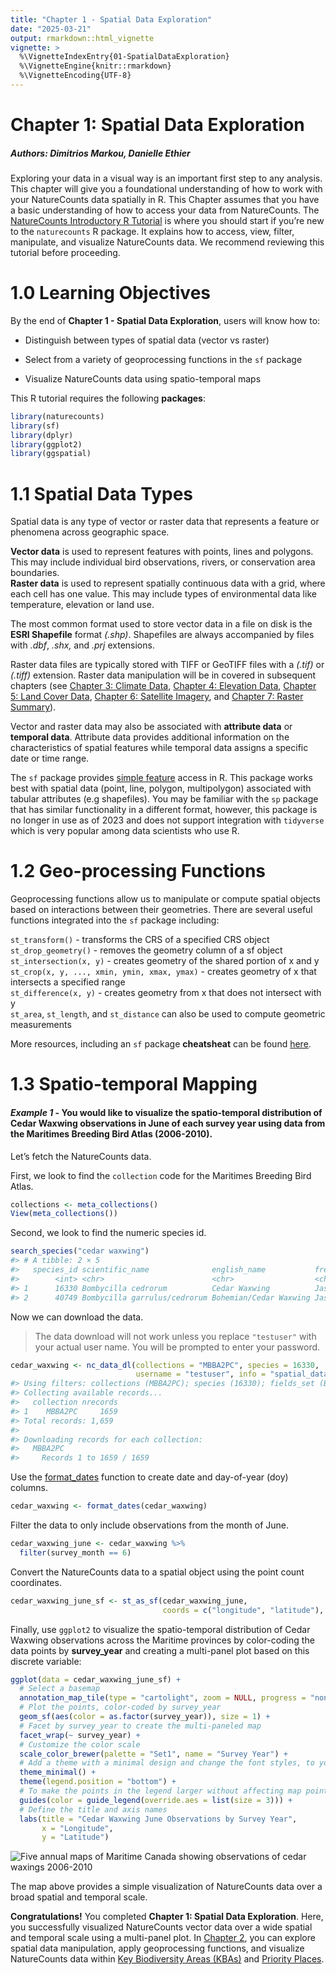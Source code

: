 ```yaml
---
title: "Chapter 1 - Spatial Data Exploration"
date: "2025-03-21"
output: rmarkdown::html_vignette
vignette: >
  %\VignetteIndexEntry{01-SpatialDataExploration}
  %\VignetteEngine{knitr::rmarkdown}
  %\VignetteEncoding{UTF-8}
---
```





# Chapter 1: Spatial Data Exploration

##### Authors: Dimitrios Markou, Danielle Ethier

| Exploring your data in a visual way is an important first step to any analysis. This chapter will give you a foundational understanding of how to work with your NatureCounts data spatially in R. This Chapter assumes that you have a basic understanding of how to access your data from NatureCounts. The [NatureCounts Introductory R Tutorial](https://github.com/BirdsCanada/NatureCounts_IntroTutorial.git) is where you should start if you're new to the `naturecounts` R package. It explains how to access, view, filter, manipulate, and visualize NatureCounts data. We recommend reviewing this tutorial before proceeding.

# 1.0 Learning Objectives

By the end of **Chapter 1 - Spatial Data Exploration**, users will know how to:

-   Distinguish between types of spatial data (vector vs raster)

-   Select from a variety of geoprocessing functions in the `sf` package

-   Visualize NatureCounts data using spatio-temporal maps

This R tutorial requires the following **packages**:


``` r
library(naturecounts)
library(sf)
library(dplyr)
library(ggplot2)
library(ggspatial)
```

# 1.1 Spatial Data Types

Spatial data is any type of vector or raster data that represents a feature or phenomena across geographic space.

| **Vector data** is used to represent features with points, lines and polygons. This may include individual bird observations, rivers, or conservation area boundaries.

| **Raster data** is used to represent spatially continuous data with a grid, where each cell has one value. This may include types of environmental data like temperature, elevation or land use.

The most common format used to store vector data in a file on disk is the **ESRI Shapefile** format *(.shp)*. Shapefiles are always accompanied by files with *.dbf*, *.shx,* and *.prj* extensions.

Raster data files are typically stored with TIFF or GeoTIFF files with a *(.tif)* or *(.tiff)* extension. Raster data manipulation will be in covered in subsequent chapters (see [Chapter 3: Climate Data](03-ClimateData.Rmd), [Chapter 4: Elevation Data](04-ElevationData.Rmd), [Chapter 5: Land Cover Data](05-LandcoverData.Rmd), [Chapter 6: Satellite Imagery](06-SatelliteImagery.Rmd), and [Chapter 7: Raster Summary](07-RasterSummaryStats)).

Vector and raster data may also be associated with **attribute data** or **temporal data**. Attribute data provides additional information on the characteristics of spatial features while temporal data assigns a specific date or time range.

The `sf` package provides [simple feature](https://r-spatial.github.io/sf/) access in R. This package works best with spatial data (point, line, polygon, multipolygon) associated with tabular attributes (e.g shapefiles). You may be familiar with the `sp` package that has similar functionality in a different format, however, this package is no longer in use as of 2023 and does not support integration with `tidyverse` which is very popular among data scientists who use R.

# 1.2 Geo-processing Functions

Geoprocessing functions allow us to manipulate or compute spatial objects based on interactions between their geometries. There are several useful functions integrated into the `sf` package including:

| `st_transform()` - transforms the CRS of a specified CRS object
| `st_drop_geometry()` - removes the geometry column of a sf object
| `st_intersection(x, y)` - creates geometry of the shared portion of x and y
| `st_crop(x, y, ..., xmin, ymin, xmax, ymax)` - creates geometry of x that intersects a specified range
| `st_difference(x, y)` - creates geometry from x that does not intersect with y
| `st_area`, `st_length`, and `st_distance` can also be used to compute geometric measurements

More resources, including an `sf` package **cheatsheat** can be found [here](https://github.com/r-spatial/sf).

# 1.3 Spatio-temporal Mapping

#### *Example 1* - You would like to visualize the spatio-temporal distribution of Cedar Waxwing observations in June of each survey year using data from the Maritimes Breeding Bird Atlas (2006-2010).

Let's fetch the NatureCounts data.

First, we look to find the `collection` code for the Maritimes Breeding Bird Atlas.


``` r
collections <- meta_collections()
View(meta_collections())
```

Second, we look to find the numeric species id.


``` r
search_species("cedar waxwing")
#> # A tibble: 2 × 5
#>   species_id scientific_name              english_name           french_name                    taxon_group
#>        <int> <chr>                        <chr>                  <chr>                          <chr>      
#> 1      16330 Bombycilla cedrorum          Cedar Waxwing          Jaseur d'Amérique              BIRDS      
#> 2      40749 Bombycilla garrulus/cedrorum Bohemian/Cedar Waxwing Jaseur boréal ou J. d'Amérique BIRDS
```

Now we can download the data.

> The data download will not work unless you replace `"testuser"` with your actual user name. You will be prompted to enter your password.


``` r
cedar_waxwing <- nc_data_dl(collections = "MBBA2PC", species = 16330, 
                            username = "testuser", info = "spatial_data_tutorial")
#> Using filters: collections (MBBA2PC); species (16330); fields_set (BMDE2.00-min)
#> Collecting available records...
#>   collection nrecords
#> 1    MBBA2PC     1659
#> Total records: 1,659
#> 
#> Downloading records for each collection:
#>   MBBA2PC
#>     Records 1 to 1659 / 1659
```

Use the [format_dates](https://rdrr.io/github/BirdStudiesCanada/naturecounts/man/format_dates.html) function to create date and day-of-year (doy) columns.


``` r
cedar_waxwing <- format_dates(cedar_waxwing)
```

Filter the data to only include observations from the month of June.


``` r
cedar_waxwing_june <- cedar_waxwing %>%
  filter(survey_month == 6)
```

Convert the NatureCounts data to a spatial object using the point count coordinates.


``` r
cedar_waxwing_june_sf <- st_as_sf(cedar_waxwing_june,
                                  coords = c("longitude", "latitude"), crs = 4326)
```

Finally, use `ggplot2` to visualize the spatio-temporal distribution of Cedar Waxwing observations across the Maritime provinces by color-coding the data points by **survey_year** and creating a multi-panel plot based on this discrete variable:


``` r
ggplot(data = cedar_waxwing_june_sf) +
  # Select a basemap
  annotation_map_tile(type = "cartolight", zoom = NULL, progress = "none") +
  # Plot the points, color-coded by survey_year
  geom_sf(aes(color = as.factor(survey_year)), size = 1) +
  # Facet by survey_year to create the multi-paneled map
  facet_wrap(~ survey_year) +
  # Customize the color scale
  scale_color_brewer(palette = "Set1", name = "Survey Year") +
  # Add a theme with a minimal design and change the font styles, to your preference
  theme_minimal() +
  theme(legend.position = "bottom") +
  # To make the points in the legend larger without affecting map points
  guides(color = guide_legend(override.aes = list(size = 3))) +
  # Define the title and axis names
  labs(title = "Cedar Waxwing June Observations by Survey Year",
       x = "Longitude",
       y = "Latitude")
```

<img src="figures/nc_sp1_cedarwaxwing_map-1.png" alt="Five annual maps of Maritime Canada showing observations of cedar waxings 2006-2010"  />

The map above provides a simple visualization of NatureCounts data over a broad spatial and temporal scale.

**Congratulations!** You completed **Chapter 1: Spatial Data Exploration**. Here, you successfully visualized NatureCounts vector data over a wide spatial and temporal scale using a multi-panel plot. In [Chapter 2](02-SpatialFiltering.Rmd), you can explore spatial data manipulation, apply geoprocessing functions, and visualize NatureCounts data within [Key Biodiversity Areas (KBAs)](https://kbacanada.org/about/) and [Priority Places](https://open.canada.ca/data/en/dataset/91219d24-e877-4c8a-8bd2-b2b662e573e0).

